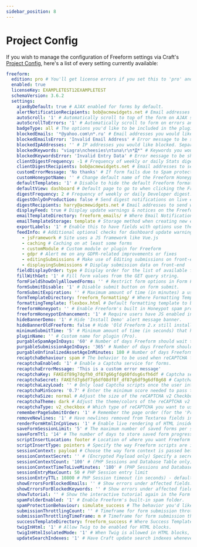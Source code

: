 ```yaml
---
sidebar_position: 8
---
```


# Project Config

If you wish to manage the configuration of Freeform settings via Craft's [Project Config](https://craftcms.com/docs/5.x/system/project-config.html), here's a list of every setting currently available:

```yaml showLineNumbers
freeform:
  edition: pro # You'll get license errors if you set this to 'pro' and don't have a valid Pro license.
  enabled: true
  licenseKey: EXAMPLETEST12EXAMPLETEST
  schemaVersion: 3.6.2
  settings:
    ajaxByDefault: true # AJAX enabled for forms by default.
    alertNotificationRecipients: bob@acmewidgets.net # Email addresses to receive email alerts about failed email notifications.
    autoScroll: '1' # Automatically scroll to top of the form on AJAX submit.
    autoScrollToErrors: '1' # Automatically scroll to form on errors and multipage forms.
    badgeType: all # The options you'd like to be included in the plugin badge count. Options are: '' (Don't Show), 'all' (Update Notices, What's New, Logged Errors), 'notices' (Update Notices only), 'errors' (Logged Errors only), 'submissions' (Submission Count), or 'spam' (Spam Folder Count).
    blockedEmails: '*@yahoo.com\n*.ru' # Email addresses you would like blocked from being used in Email fields. Separate multiples with '\n'.
    blockedEmailsError: 'Invalid Email Address' # Error message to be shown when a blocked email address is used.
    blockedIpAddresses: '' # IP addresses you would like blocked. Separate multiples with '\n'.
    blockedKeywords: "viagra\ncheesies\ntuna\r\n*Д*" # Keywords you would like blocked. Separate multiples with '\n'.
    blockedKeywordsError: 'Invalid Entry Data' # Error message to be shown when a blocked keyword is used.
    clientDigestFrequency: -1 # Frequency of weekly or daily Stats digest. Options are '-1' (Daily), '0' (Weekly - Sundays), '1' (Weekly - Mondays), etc.
    clientDigestRecipients: bob@acmewidgets.net # Email addresses to send weekly or daily Stats digest emails to. Similar to the Developer one, but only includes a snapshot of the previous period's performance.
    customErrorMessage: 'No thanks' # If form fails due to Spam protection AND Spam Protection Behavior setting is set to 'Display Errors', show this error message instead of the default.
    customHoneypotName: '' # Change default name of the Freeform Honeypot field. Default is 'freeform_form_handle'.
    defaultTemplates: '1' # Disable to hide the default Freeform formatting templates in the Formatting Template options list inside the Form Builder.
    defaultView: dashboard # Default page to go to when clicking the Freeform nav item. Options are 'dashboard', 'forms', 'submissions'.
    digestFrequency: 2 # Frequency of weekly or daily Developer digest. Options are '-1' (Daily), '0' (Weekly - Sundays), '1' (Weekly - Mondays), etc.
    digestOnlyOnProduction: false # Send digest notifications on live environment only.
    digestRecipients: harry@acmewidgets.net # Email addresses to send weekly or daily Developer digest emails to. Includes a snapshot of the previous period's performance and any logged errors and upgrade notices.
    displayFeed: true # Display update warnings & notices on the Freeform dashboard.
    emailTemplateDirectory: freeform_emails/ # Where Email Notification Templates are stored. Use complete path or Relative path to Craft templates directory.
    emailTemplateStorage: template # Storage method when creating new email notifications with 'Add New Notification' option in the Form Builder. Options are 'db' (deprecated) and 'template'.
    exportLabels: '1' # Enable this to have fields with options use the submission's option labels instead of values when exporting.
    feedInfo: # Additional optional checks for dashboard update warnings & notices (each line included means Freeform will check on it)
      - jsFramework # Site uses a JS framework like Vue.js
      - caching # Caching on at least some forms
      - customModule # Custom module or plugin for Freeform
      - gdpr # Alert me on any GDPR-related improvements or fixes
      - editingSubmissions # Make use of Editing submissions on front-end
      - displayingSubmissions # Display submission data on front-end
    fieldDisplayOrder: type # Display order for the list of available fields in the Form Builder. Options are 'name' or 'type'.
    fillWithGet: '1' # Fill form values from the GET query string.
    formFieldShowOnlyAllowedForms: '' # Restrict form options in Form Field Type to User permissions.
    formSubmitDisable: '1' # Disable submit button on form submit.
    formSubmitExpiration: '' # Maximum amount of time (in minutes) a user has to submit the form before the form expires.
    formTemplateDirectory: freeform_formatting/ # Where Formatting Templates are stored. Use complete path or relative path to Craft templates directory.
    formattingTemplate: flexbox.html # Default formatting template to be used for new forms.
    freeformHoneypot: '' # Enable Freeform's built in Honeypot spam protection.
    freeformHoneypotEnhancement: '1' # Require users have JS enabled in browser for Honeypot.
    hideBannerDemo: '1' # Hide 'Install Demo' alert message banner.
    hideBannerOldFreeform: false # Hide 'Old Freeform 2.x still installed' alert message banner.
    minimumSubmitTime: '5' # Minimum amount of time (in seconds) that has to go by since loading the form for the user to be able to submit the form successfully.
    pluginName: '' # Custom name for plugin (Pro).
    purgableSpamAgeInDays: '60' # Number of days Freeform should wait to purge spam submission data. Use '0' to disable.
    purgableSubmissionAgeInDays: '365' # Number of days Freeform should wait to purge submissions data. Use '0' to disable.
    purgableUnfinalizedAssetAgeInMinutes: 180 # Number of days Freeform should wait to purge spam submission data. Use '0' to disable.
    recaptchaBehaviour: spam # The behavior to be used when reCAPTCHA fails. Options are 'spam' (send to Spam Folder) or 'display_error' (display error message in form).
    recaptchaEnabled: '1' # Enable a Captcha service for forms.
    recaptchaErrorMessage: 'This is a custom error message'
    recaptchaKey: FAKEdf89g7dgfh0_df87g66gfdg60fdsg6sfh6df # Captcha service API key.
    recaptchaSecret: FAKEfd7g6df7g6df08df8f_df87g6df9g6df8g68 # Captcha service API key secret.
    recaptchaLazyLoad: '' # Only load Captcha scripts once the user interacts with the form.
    recaptchaMinScore: '0.7' # Enter the minimum score needed to pass the reCAPTCHA v3 test (Pro).
    recaptchaSize: normal # Adjust the size of the reCAPTCHA v2 Checkbox field. Options are 'normal' or 'compact'.
    recaptchaTheme: dark # Adjust the theme/colors of the reCAPTCHA v2 Checkbox field. Options are 'dark' or 'light'.
    recaptchaType: v2_checkbox # Which type of reCAPTCHA you want to use. Options are 'v2_checkbox', 'v2_invisible' (Pro) or 'v3' (Pro).
    rememberPageSubmitOrder: '1' # Remember the page order (for the 'Previous' submit button) in multi-page forms.
    removeNewlines: '1' # Have newlines removed from Textarea fields in submissions when exporting.
    renderFormHtmlInCpViews: '1' # Enable live rendering of HTML inside the Form Builder & Submissions views.
    saveFormSessionLimit: '5' # The maximum number of saved forms per session for Save & Continue Later feature.
    saveFormTtl: '14' # The number of days to store saved form progress in the database before clearing for Save & Continue Later feature.
    scriptInsertLocation: footer # Location of where you want Freeform to insert its scripts for form and field functionality. Options are 'form', 'footer' or 'manual'.
    scriptInsertType: pointers # Specify the way Freeform scripts are inserted. Options are: 'pointers' (as Static URLs - recommended), 'files' or 'inline'.
    sessionContext: payload # Choose the way form context is passed between form submits. Options are: 'payload' (as an Encrypted Payload - recommended), 'session' (PHP Sessions) or 'database' (in a Database Table).
    sessionContextSecret: '' # (Encrypted Payload only) Specify a secret key to encrypt the form payload with. Will use server key if left empty.
    sessionContextCount: '100' # (PHP Sessions and Database Table only) Specify the amount of active forms a user can have.
    sessionContextTimeToLiveMinutes: '180' # (PHP Sessions and Database Table only) Specify when the sessions should expire. Set to 0 for unlimited.
    sessionEntryMaxCount: 50 # PHP Session entry limit
    sessionEntryTTL: 10800 # PHP Session timeout (in seconds) - default 3hrs.
    showErrorsForBlockedEmails: '' # Show errors under affected fields.
    showErrorsForBlockedKeywords: '' # Show errors under affected fields.
    showTutorial: '' # Show the interactive tutorial again in the Form Builder.
    spamFolderEnabled: '1' # Enable Freeform's built-in spam folder.
    spamProtectionBehaviour: simulate_success # The behavior you'd like Freeform to take when it detects a submission as being spam. Options are 'simulate_success', 'display_errors' or 'reload_form' (deprecated).
    submissionThrottlingCount: '' # Timeframe for form submission throttling.
    submissionThrottlingTimeFrame: m # Timeframe for form submission throttling. Options are 'm' (minutes) or 's' (seconds).
    successTemplateDirectory: freeform_success # Where Success Templates are stored. Use complete path or relative path to Craft templates directory.
    twigInHtml: '1' # Allow Twig to be enabled for HTML blocks.
    twigInHtmlIsolatedMode: '1' # When Twig is allowed in HTML blocks, only use Freeform 'form' and 'fields' variables (and none of Craft's).
    updateSearchIndexes: '1' # Have Craft update search indexes whenever a new submission is created.
```
